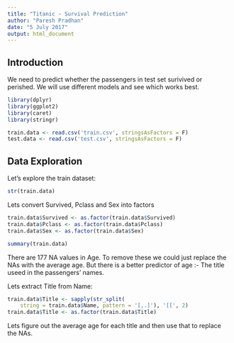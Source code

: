 ```yaml
---
title: "Titanic - Survival Prediction"
author: "Paresh Pradhan"
date: "5 July 2017"
output: html_document
---
```

## Introduction
We need to predict whether the passengers in test set surivived or perished. We will use different models and see which works best.

```r
library(dplyr)
library(ggplot2)
library(caret)
library(stringr)

train.data <- read.csv('train.csv', stringsAsFactors = F)
test.data <- read.csv('test.csv', stringsAsFactors = F)

```

## Data Exploration
Let's explore the train dataset:

```r
str(train.data)
```

Lets convert Survived, Pclass and Sex into factors

```r
train.data$Survived <- as.factor(train.data$Survived)
train.data$Pclass <- as.factor(train.data$Pclass)
train.data$Sex <- as.factor(train.data$Sex)

summary(train.data)
```

There are 177 NA values in Age. To remove these we could just replace the NAs with the average age. But there is a better predictor of age :- The title useed in the passengers' names.

Lets extract Title from Name:

```r
train.data$Title <- sapply(str_split(
    string = train.data$Name, pattern = '[,.]'), '[[', 2)
train.data$Title <- as.factor(train.data$Title)
```

Lets figure out the average age for each title and then use that to replace the NAs.

